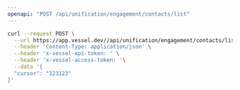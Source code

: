 ```yaml
---
openapi: "POST /api/unification/engagement/contacts/list"
---
```


<RequestExample>

```bash Request
curl --request POST \
  --url https://app.vessel.dev//api/unification/engagement/contacts/list \
  --header 'Content-Type: application/json' \
  --header 'x-vessel-api-token: ' \
  --header 'x-vessel-access-token: '\
  --data '{
  "cursor": "123123"
}'
```

</RequestExample>
